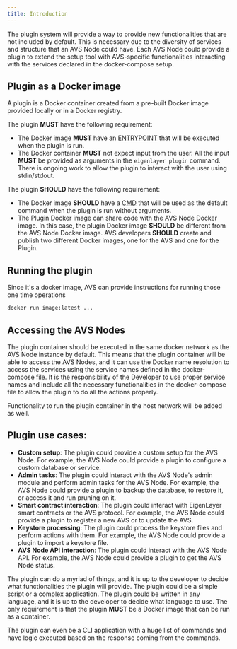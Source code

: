 ```yaml
---
title: Introduction
---
```


The plugin system will provide a way to provide new functionalities that are not included by default. This is necessary due to the diversity of services and structure that an AVS Node could have. Each AVS Node could provide a plugin to extend the setup tool with AVS-specific functionalities interacting with the services declared in the docker-compose setup.

## Plugin as a Docker image

A plugin is a Docker container created from a pre-built Docker image provided locally or in a Docker registry. 

The plugin **MUST** have the following requirement:

- The Docker image **MUST** have an [ENTRYPOINT](https://docs.docker.com/engine/reference/builder/#entrypoint) that will be executed when the plugin is run.
- The Docker container **MUST** not expect input from the user. All the input **MUST** be provided as arguments in the `eigenlayer plugin` command. There is ongoing work to allow the plugin to interact with the user using stdin/stdout.

The plugin **SHOULD** have the following requirement:

- The Docker image **SHOULD** have a [CMD](https://docs.docker.com/engine/reference/builder/#cmd) that will be used as the default command when the plugin is run without arguments.
- The Plugin Docker image can share code with the AVS Node Docker image. In this case, the plugin Docker image **SHOULD** be different from the AVS Node Docker image. AVS developers **SHOULD** create and publish two different Docker images, one for the AVS and one for the Plugin.


## Running the plugin
Since it's a docker image, AVS can provide instructions for running those one time operations
```bash
docker run image:latest ...
```


## Accessing the AVS Nodes

The plugin container should be executed in the same docker network as the AVS Node instance by default. This means that the plugin container will be able to access the AVS Nodes, and it can use the Docker name resolution to access the services using the service names defined in the docker-compose file. It is the responsibility of the Developer to use proper service names and include all the necessary functionalities in the docker-compose file to allow the plugin to do all the actions properly.

Functionality to run the plugin container in the host network will be added as well.

## Plugin use cases:

-  **Custom setup**: The plugin could provide a custom setup for the AVS Node. For example, the AVS Node could provide a plugin to configure a custom database or service.
- **Admin tasks**: The plugin could interact with the AVS Node's admin module and perform admin tasks for the AVS Node. For example, the AVS Node could provide a plugin to backup the database, to restore it, or access it and run pruning on it.
- **Smart contract interaction**: The plugin could interact with EigenLayer smart contracts or the AVS protocol. For example, the AVS Node could provide a plugin to register a new AVS or to update the AVS.
- **Keystore processing**: The plugin could process the keystore files and perform actions with them. For example, the AVS Node could provide a plugin to import a keystore file.
- **AVS Node API interaction**: The plugin could interact with the AVS Node API. For example, the AVS Node could provide a plugin to get the AVS Node status.

The plugin can do a myriad of things, and it is up to the developer to decide what functionalities the plugin will provide. The plugin could be a simple script or a complex application. The plugin could be written in any language, and it is up to the developer to decide what language to use. The only requirement is that the plugin **MUST** be a Docker image that can be run as a container.

The plugin can even be a CLI application with a huge list of commands and have logic executed based on the response coming from the commands.
